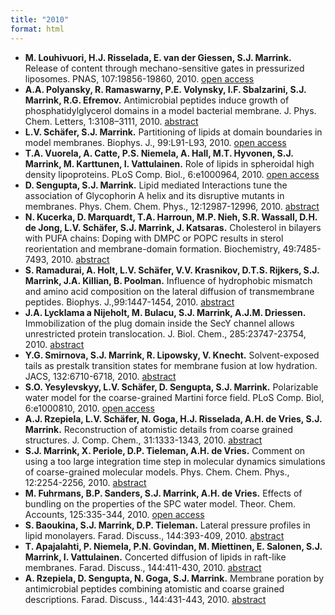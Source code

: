 ```yaml
---
title: "2010"
format: html
---
```


- **M. Louhivuori, H.J. Risselada, E. van der Giessen, S.J. Marrink.** Release of content through mechano-sensitive gates in pressurized liposomes. PNAS, 107:19856-19860, 2010.  [open access](http://www.pnas.org/content/107/46/19856.full)
- **A.A. Polyansky, R. Ramaswarny, P.E. Volynsky, I.F. Sbalzarini, S.J. Marrink, R.G. Efremov.** Antimicrobial peptides induce growth of phosphatidylglycerol domains in a model bacterial membrane. J. Phys. Chem. Letters, 1:3108–3111, 2010. [abstract](http://pubs.acs.org/doi/abs/10.1021/jz101163e)
- **L.V. Schäfer, S.J. Marrink.** Partitioning of lipids at domain boundaries in model membranes. Biophys. J., 99:L91-L93, 2010. [open access](http://www.cell.com/biophysj/abstract/S0006-3495%2810%2901102-1)
- **T.A. Vuorela, A. Catte, P.S. Niemela, A. Hall, M.T. Hyvonen, S.J. Marrink, M. Karttunen, I. Vattulainen.** Role of lipids in spheroidal high density lipoproteins. PLoS Comp. Biol., 6:e1000964, 2010. [open access](http://www.ploscompbiol.org/article/info:doi/10.1371/journal.pcbi.1000964)
- **D. Sengupta, S.J. Marrink.** Lipid mediated Interactions tune the association of Glycophorin A helix and its disruptive mutants in membranes. Phys. Chem. Chem. Phys., 12:12987-12996, 2010. [abstract](http://pubs.rsc.org/en/Content/ArticleLanding/2010/CP/c0cp00101e)
- **N. Kucerka, D. Marquardt, T.A. Harroun, M.P. Nieh, S.R. Wassall, D.H. de Jong, L.V. Schäfer, S.J. Marrink, J. Katsaras.** Cholesterol in bilayers with PUFA chains: Doping with DMPC or POPC results in sterol reorientation and membrane-domain formation. Biochemistry, 49:7485-7493, 2010. [abstract](http://pubs.acs.org/doi/abs/10.1021/bi100891z)
- **S. Ramadurai, A. Holt, L.V. Schäfer, V.V. Krasnikov, D.T.S. Rijkers, S.J. Marrink, J.A. Killian, B. Poolman.** Influence of hydrophobic mismatch and amino acid composition on the lateral diffusion of transmembrane peptides. Biophys. J.,99:1447-1454, 2010. [abstract](http://www.cell.com/biophysj/abstract/S0006-3495%2810%2900724-1)
- **J.A. Lycklama a Nijeholt, M. Bulacu, S.J. Marrink, A.J.M. Driessen.** Immobilization of the plug domain inside the SecY channel allows unrestricted protein translocation. J. Biol. Chem., 285:23747-23754, 2010. [abstract](http://www.jbc.org/content/285/31/23747.abstract?sid=63e92203-fc4c-460a-be3a-20dc6a981ce2)
- **Y.G. Smirnova, S.J. Marrink, R. Lipowsky, V. Knecht.** Solvent-exposed tails as prestalk transition states for membrane fusion at low hydration. JACS, 132:6710-6718, 2010. [abstract](http://pubs.acs.org/doi/abs/10.1021/ja910050x)
- **S.O. Yesylevskyy, L.V. Schäfer, D. Sengupta, S.J. Marrink.** Polarizable water model for the coarse-grained Martini force field. PLoS Comp. Biol, 6:e1000810, 2010. [open access](http://www.ploscompbiol.org/article/info:doi/10.1371/journal.pcbi.1000810)
- **A.J. Rzepiela, L.V. Schäfer, N. Goga, H.J. Risselada, A.H. de Vries, S.J. Marrink.** Reconstruction of atomistic details from coarse grained structures. J. Comp. Chem., 31:1333-1343, 2010. [abstract](http://www3.interscience.wiley.com/journal/123244279/abstract)
- **S.J. Marrink, X. Periole, D.P. Tieleman, A.H. de Vries.** Comment on using a too large integration time step in molecular dynamics simulations of coarse-grained molecular models. Phys. Chem. Chem. Phys., 12:2254-2256, 2010. [abstract](http://www.rsc.org/Publishing/Journals/CP/article.asp?doi=b915293h)
- **M. Fuhrmans, B.P. Sanders, S.J. Marrink, A.H. de Vries.** Effects of bundling on the properties of the SPC water model. Theor. Chem. Accounts, 125:335-344, 2010. [open access](http://springerlink.com/content/0153522rq70j70g2/)
- **S. Baoukina, S.J. Marrink, D.P. Tieleman.** Lateral pressure profiles in lipid monolayers. Farad. Discuss., 144:393-409, 2010. [abstract](http://pubs.rsc.org/en/Content/ArticleLanding/2010/FD/b905647e)
- **T. Apajalahti, P. Niemela, P.N. Govindan, M. Miettinen, E. Salonen, S.J. Marrink, I. Vattulainen.** Concerted diffusion of lipids in raft-like membranes. Farad. Discuss., 144:411-430, 2010. [abstract](http://pubs.rsc.org/en/Content/ArticleLanding/2010/FD/b901487j)
- **A. Rzepiela, D. Sengupta, N. Goga, S.J. Marrink.** Membrane poration by antimicrobial peptides combining atomistic and coarse grained descriptions. Farad. Discuss., 144:431-443, 2010. [abstract](http://pubs.rsc.org/en/Content/ArticleLanding/2010/FD/b901615e)